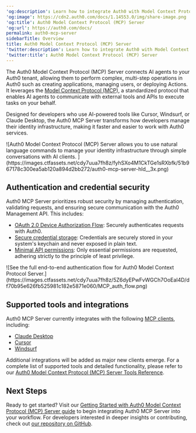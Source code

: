 ---
'og:description': Learn how to integrate Auth0 with Model Context Protocol (MCP).
'og:image': https://cdn2.auth0.com/docs/1.14553.0/img/share-image.png
'og:title': Auth0 Model Context Protocol (MCP) Server
'og:url': https://auth0.com/docs/
permalink: auth0-mcp-server
sidebarTitle: Overview
title: Auth0 Model Context Protocol (MCP) Server
'twitter:description': Learn how to integrate Auth0 with Model Context Protocol (MCP).
'twitter:title': Auth0 Model Context Protocol (MCP) Server
---
The Auth0 Model Context Protocol (MCP) Server connects AI agents to your Auth0 tenant, allowing them to perform complex, multi-step operations in Auth0 such as creating applications, managing users, or deploying Actions. It leverages the [Model Context Protocol (MCP)](https://modelcontextprotocol.io/introduction), a standardized protocol that enables AI agents to communicate with external tools and APIs to execute tasks on your behalf.

Designed for developers who use AI-powered tools like Cursor, Windsurf, or Claude Desktop, the Auth0 MCP Server transforms how developers manage their identity infrastructure, making it faster and easier to work with Auth0 services.

<Frame>![Auth0 Model Context Protocol (MCP) Server allows you to use natural language commands to manage your identity infrastructure through simple conversations with AI clients. ](https://images.ctfassets.net/cdy7uua7fh8z/fyhSXo4M1CkTGe1sRXbfk/51b967178c300ea5ab120a894d2bb272/auth0-mcp-server-hld__3x.png)</Frame>

## Authentication and credential security

Auth0 MCP Server prioritizes robust security by managing authentication, validating requests, and ensuring secure communication with the Auth0 <Tooltip tip="Management API: A product to allow customers to perform administrative tasks." cta="View Glossary" href="/docs/glossary?term=Management+API">Management API</Tooltip>. This includes:

* [OAuth 2.0 Device Authorization Flow](/docs/get-started/authentication-and-authorization-flow/device-authorization-flow): Securely authenticates requests with Auth0.
* [Secure credential storage](/docs/get-started/applications/rotate-credentials): Credentials are securely stored in your system's keychain and never exposed in plain text.
* [Minimal API permissions](/docs/secure/tokens/access-tokens/management-api-access-tokens): Only essential permissions are requested, adhering strictly to the principle of least privilege.

<Frame>![See the full end-to-end authentication flow for Auth0 Model Context Protocol Server.](https://images.ctfassets.net/cdy7uua7fh8z/5Z6dyEPwFvWGCh7OoEaI4D/df70b95e626fb525981c182e5871e060/MCP_auth_flow.png)</Frame>

## Supported tools and integrations

Auth0 MCP Server currently integrates with the following [MCP clients](https://modelcontextprotocol.io/clients), including:

* [Claude Desktop](https://claude.ai/download)
* [Cursor](https://www.cursor.com/downloads)
* [Windsurf](https://www.windsurf.com/editor)

Additional integrations will be added as major new clients emerge. For a complete list of supported tools and detailed functionality, please refer to our [Auth0 Model Context Protocol (MCP) Server Tools Reference](/docs/get-started/auth0-mcp-server/auth0-mcp-tools-reference).

## Next Steps

Ready to get started? Visit our [Getting Started with Auth0 Model Context Protocol (MCP) Server guide](/docs/get-started/auth0-mcp-server/getting-started-with-auth0-mcp-server) to begin integrating Auth0 MCP Server into your workflow. For developers interested in deeper insights or contributing, check out [our repository on GitHub](https://github.com/auth0/auth0-mcp-server).